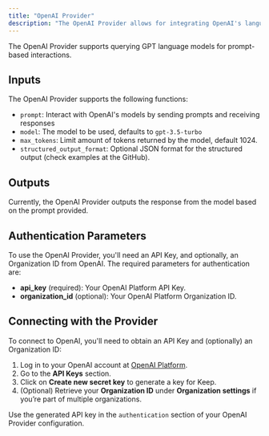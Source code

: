 ```yaml
---
title: "OpenAI Provider"
description: "The OpenAI Provider allows for integrating OpenAI's language models into Keep."
---
```


<Tip>
  The OpenAI Provider supports querying GPT language models for prompt-based
  interactions.
</Tip>

## Inputs

The OpenAI Provider supports the following functions:

- `prompt`: Interact with OpenAI's models by sending prompts and receiving responses
- `model`: The model to be used, defaults to `gpt-3.5-turbo`
- `max_tokens`: Limit amount of tokens returned by the model, default 1024.
- `structured_output_format`: Optional JSON format for the structured output (check examples at the GitHub).

## Outputs

Currently, the OpenAI Provider outputs the response from the model based on the prompt provided.

## Authentication Parameters

To use the OpenAI Provider, you'll need an API Key, and optionally, an Organization ID from OpenAI. The required parameters for authentication are:

- **api_key** (required): Your OpenAI Platform API Key.
- **organization_id** (optional): Your OpenAI Platform Organization ID.

## Connecting with the Provider

To connect to OpenAI, you'll need to obtain an API Key and (optionally) an Organization ID:

1. Log in to your OpenAI account at [OpenAI Platform](https://platform.openai.com).
2. Go to the **API Keys** section.
3. Click on **Create new secret key** to generate a key for Keep.
4. (Optional) Retrieve your **Organization ID** under **Organization settings** if you’re part of multiple organizations.

Use the generated API key in the `authentication` section of your OpenAI Provider configuration.
